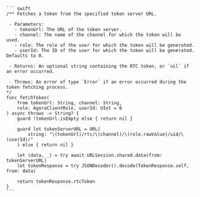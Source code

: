 
    ``` swift
    /** Fetches a token from the specified token server URL.

     - Parameters:
       - tokenUrl: The URL of the token server.
       - channel: The name of the channel for which the token will be used.
       - role: The role of the user for which the token will be generated.
       - userId: The ID of the user for which the token will be generated. Defaults to 0.

     - Returns: An optional string containing the RTC token, or `nil` if an error occurred.

     - Throws: An error of type `Error` if an error occurred during the token fetching process.
    */
    func fetchToken(
        from tokenUrl: String, channel: String,
        role: AgoraClientRole, userId: UInt = 0
    ) async throws -> String? {
        guard !tokenUrl.isEmpty else { return nil }

        guard let tokenServerURL = URL(
            string: "\(tokenUrl)/rtc/\(channel)/\(role.rawValue)/uid/\(userId)/"
        ) else { return nil }

        let (data, _) = try await URLSession.shared.data(from: tokenServerURL)
        let tokenResponse = try JSONDecoder().decode(TokenResponse.self, from: data)

        return tokenResponse.rtcToken
    }
    ```
